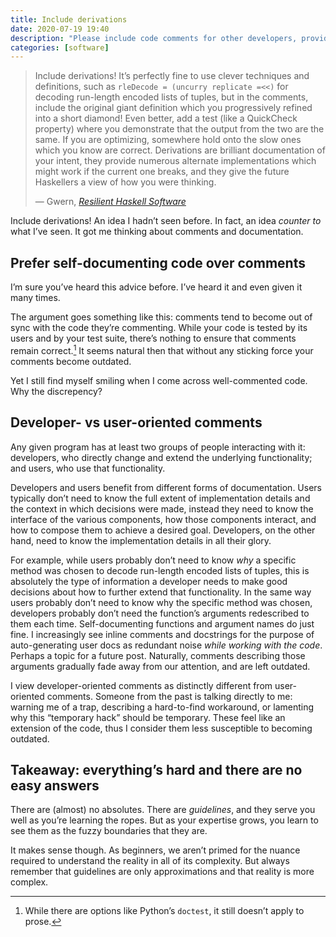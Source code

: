```yaml
---
title: Include derivations
date: 2020-07-19 19:40
description: "Please include code comments for other developers, provided they add more information than the code itself."
categories: [software]
---
```


> Include derivations! It’s perfectly fine to use clever techniques and definitions, such as `rleDecode = (uncurry replicate =<<)` for decoding run-length encoded lists of tuples, but in the comments, include the original giant definition which you progressively refined into a short diamond! Even better, add a test (like a QuickCheck property) where you demonstrate that the output from the two are the same. If you are optimizing, somewhere hold onto the slow ones which you know are correct. Derivations are brilliant documentation of your intent, they provide numerous alternate implementations which might work if the current one breaks, and they give the future Haskellers a view of how you were thinking.
>
> --- Gwern, <cite>[Resilient Haskell Software](https://www.gwern.net/Resilient-Haskell-Software)</cite>

Include derivations! An idea I hadn't seen before. In fact, an idea _counter to_ what I've seen. It got me thinking about comments and documentation.

## Prefer self-documenting code over comments

I'm sure you've heard this advice before. I've heard it and even given it many times.

The argument goes something like this: comments tend to become out of sync with the code they're commenting. While your code is tested by its users and by your test suite, there's nothing to ensure that comments remain correct.[^doctest] It seems natural then that without any sticking force your comments become outdated.

Yet I still find myself smiling when I come across well-commented code. Why the discrepency?

## Developer- vs user-oriented comments

Any given program has at least two groups of people interacting with it: developers, who directly change and extend the underlying functionality; and users, who use that functionality.

Developers and users benefit from different forms of documentation. Users typically don't need to know the full extent of implementation details and the context in which decisions were made, instead they need to know the interface of the various components, how those components interact, and how to compose them to achieve a desired goal. Developers, on the other hand, need to know the implementation details in all their glory.

For example, while users probably don't need to know _why_ a specific method was chosen to decode run-length encoded lists of tuples, this is absolutely the type of information a developer needs to make good decisions about how to further extend that functionality. In the same way users probably don't need to know why the specific method was chosen, developers probably don't need the function's arguments redescribed to them each time. Self-documenting functions and argument names do just fine. I increasingly see inline comments and docstrings for the purpose of auto-generating user docs as redundant noise _while working with the code_. Perhaps a topic for a future post. Naturally, comments describing those arguments gradually fade away from our attention, and are left outdated.

I view developer-oriented comments as distinctly different from user-oriented comments. Someone from the past is talking directly to me: warning me of a trap, describing a hard-to-find workaround, or lamenting why this "temporary hack" should be temporary. These feel like an extension of the code, thus I consider them less susceptible to becoming outdated.

## Takeaway: everything's hard and there are no easy answers

There are (almost) no absolutes. There are _guidelines_, and they serve you well as you're learning the ropes. But as your expertise grows, you learn to see them as the fuzzy boundaries that they are.

It makes sense though. As beginners, we aren't primed for the nuance required to understand the reality in all of its complexity. But always remember that guidelines are only approximations and that reality is more complex.

[^doctest]: While there are options like Python's `doctest`, it still doesn't apply to prose.
